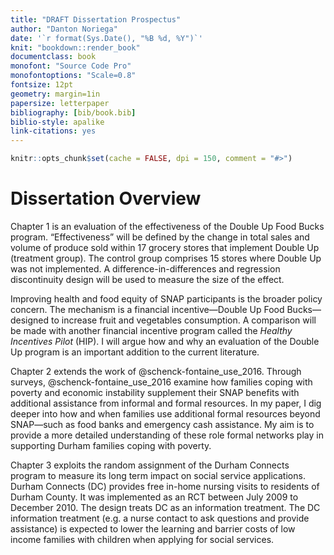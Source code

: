 ```yaml
---
title: "DRAFT Dissertation Prospectus"
author: "Danton Noriega"
date: '`r format(Sys.Date(), "%B %d, %Y")`'
knit: "bookdown::render_book"
documentclass: book
monofont: "Source Code Pro"
monofontoptions: "Scale=0.8"
fontsize: 12pt
geometry: margin=1in
papersize: letterpaper
bibliography: [bib/book.bib]
biblio-style: apalike
link-citations: yes
---
```


```r
knitr::opts_chunk$set(cache = FALSE, dpi = 150, comment = "#>")
```

# Dissertation Overview {-}

Chapter 1 is an evaluation of the effectiveness of the Double Up Food Bucks program. "Effectiveness" will be defined by the change in total sales and volume of produce sold within 17 grocery stores that implement Double Up (treatment group). The control group comprises 15 stores where Double Up was not implemented. A difference-in-differences and regression discontinuity design will be used to measure the size of the effect.

Improving health and food equity of SNAP participants is the broader policy concern. The mechanism is a financial incentive---Double Up Food Bucks---designed to increase fruit and vegetables consumption. A comparison will be made with another financial incentive program called the *Healthy Incentives Pilot* (HIP). I will argue how and why an evaluation of the Double Up program is an important addition to the current literature.

Chapter 2 extends the work of @schenck-fontaine_use_2016. Through surveys, @schenck-fontaine_use_2016 examine how families coping with poverty and economic instability supplement their SNAP benefits with additional assistance from informal and formal resources. In my paper, I dig deeper into how and when families use additional formal resources beyond SNAP---such as food banks and emergency cash assistance. My aim is to provide a more detailed understanding of these role formal networks play in supporting Durham families coping with poverty.

Chapter 3 exploits the random assignment of the Durham Connects program to measure its long term impact on social service applications. Durham Connects (DC) provides free in-home nursing visits to residents of Durham County. It was implemented as an RCT between July 2009 to December 2010. The design treats DC as an information treatment. The DC information treatment (e.g. a nurse contact to ask questions and provide assistance) is expected to lower the learning and barrier costs of low income families with children when applying for social services.

